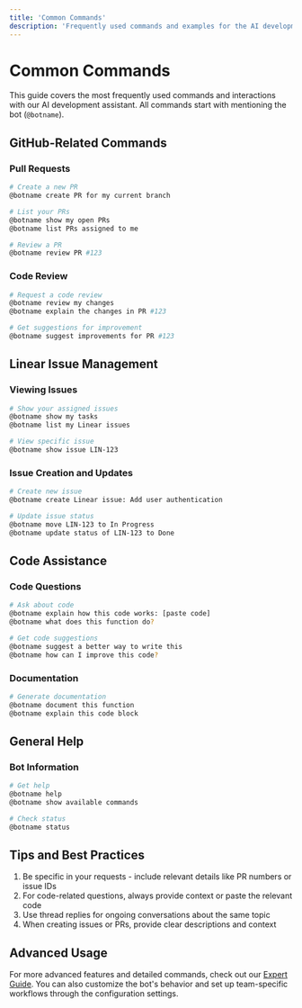 ```yaml
---
title: 'Common Commands'
description: 'Frequently used commands and examples for the AI development assistant'
---
```


# Common Commands

This guide covers the most frequently used commands and interactions with our AI development assistant. All commands start with mentioning the bot (`@botname`).

## GitHub-Related Commands

### Pull Requests
```bash
# Create a new PR
@botname create PR for my current branch

# List your PRs
@botname show my open PRs
@botname list PRs assigned to me

# Review a PR
@botname review PR #123
```

### Code Review
```bash
# Request a code review
@botname review my changes
@botname explain the changes in PR #123

# Get suggestions for improvement
@botname suggest improvements for PR #123
```

## Linear Issue Management

### Viewing Issues
```bash
# Show your assigned issues
@botname show my tasks
@botname list my Linear issues

# View specific issue
@botname show issue LIN-123
```

### Issue Creation and Updates
```bash
# Create new issue
@botname create Linear issue: Add user authentication

# Update issue status
@botname move LIN-123 to In Progress
@botname update status of LIN-123 to Done
```

## Code Assistance

### Code Questions
```bash
# Ask about code
@botname explain how this code works: [paste code]
@botname what does this function do?

# Get code suggestions
@botname suggest a better way to write this
@botname how can I improve this code?
```

### Documentation
```bash
# Generate documentation
@botname document this function
@botname explain this code block
```

## General Help

### Bot Information
```bash
# Get help
@botname help
@botname show available commands

# Check status
@botname status
```

## Tips and Best Practices

1. Be specific in your requests - include relevant details like PR numbers or issue IDs
2. For code-related questions, always provide context or paste the relevant code
3. Use thread replies for ongoing conversations about the same topic
4. When creating issues or PRs, provide clear descriptions and context

## Advanced Usage

For more advanced features and detailed commands, check out our [Expert Guide](/docs/cli/expert). You can also customize the bot's behavior and set up team-specific workflows through the configuration settings. 